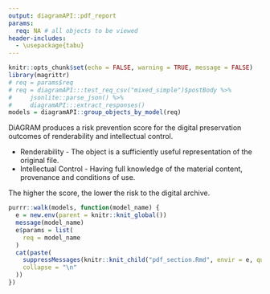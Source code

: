 ```yaml
---
output: diagramAPI::pdf_report
params:
  req: NA # all objects to be viewed
header-includes:
  - \usepackage{tabu}
---
```


```r
knitr::opts_chunk$set(echo = FALSE, warning = TRUE, message = FALSE)
library(magrittr)
# req = params$req
# req = diagramAPI:::test_req_csv("mixed_simple")$postBody %>%
#     jsonlite::parse_json() %>%
#     diagramAPI:::extract_responses()
models = diagramAPI::group_objects_by_model(req)
```

DiAGRAM produces a risk prevention score for the digital preservation outcomes of renderability and intellectual control.

* Renderability - The object is a sufficiently useful representation of the original file.
* Intellectual Control - Having full knowledge of the material content, provenance and conditions of use.

The higher the score, the lower the risk to the digital archive.

```r
purrr::walk(models, function(model_name) {
  e = new.env(parent = knitr::knit_global())
  message(model_name)
  e$params = list(
    req = model_name
  )
  cat(paste(
    suppressMessages(knitr::knit_child("pdf_section.Rmd", envir = e, quiet = TRUE)),
    collapse = "\n"
  ))
})
```

